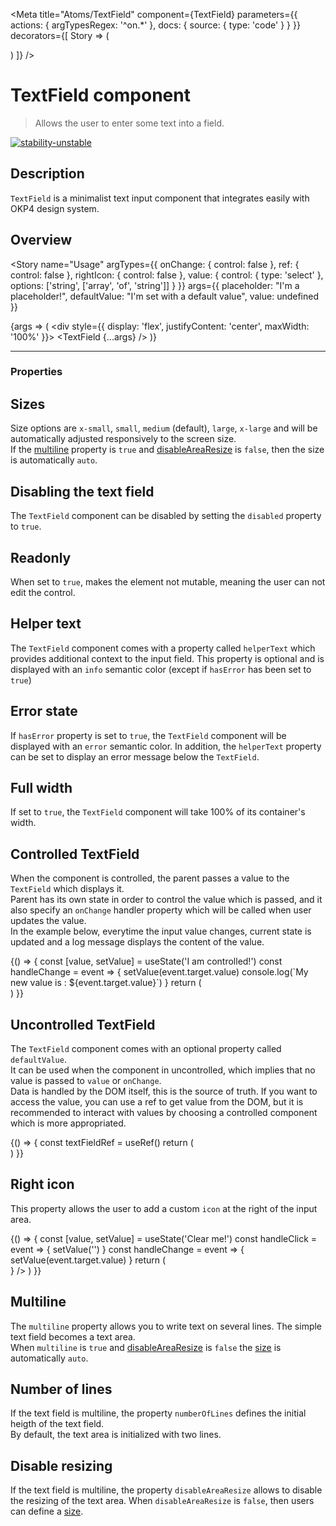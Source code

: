 
<Meta
  title="Atoms/TextField"
  component={TextField}
  parameters={{
    actions: {
      argTypesRegex: '^on.*'
    },
    docs: {
      source: {
        type: 'code'
      }
    }
  }}
  decorators={[
    Story => (
      <ThemeProvider>
        <div className="story-theme-switcher">
          <ThemeSwitcher />
        </div>
        <div className="component-story-main">
          <Story />
        </div>
      </ThemeProvider>
    )
  ]}
/>

# TextField component

> Allows the user to enter some text into a field.

[![stability-unstable](https://img.shields.io/badge/stability-unstable-yellow.svg)](https://github.com/emersion/stability-badges#unstable)

## Description

`TextField` is a minimalist text input component that integrates easily with OKP4 design system.

## Overview

<Story
  name="Usage"
  argTypes={{
    onChange: {
      control: false
    },
    ref: {
      control: false
    },
    rightIcon: {
      control: false
    },
    value: {
      control: { type: 'select' },
      options: ['string', ['array', 'of', 'string']]
    }
  }}
  args={{
    placeholder: "I'm a placeholder!",
    defaultValue: "I'm set with a default value",
    value: undefined
  }}
>
  {args => (
    <div style={{ display: 'flex', justifyContent: 'center', maxWidth: '100%' }}>
      <TextField {...args} />
    </div>
  )}
</Story>

---

### Properties

<ArgsTable story="Usage" />

## Sizes

Size options are `x-small`, `small`, `medium` (default), `large`, `x-large` and will be automatically adjusted responsively to the screen size.  
If the [multiline](/docs/atoms-textfield--multiline) property is `true` and [disableAreaResize](/docs/atoms-textfield--disable-area-resize) is `false`, then the size is automatically `auto`.

<Canvas isColumn>
  <Story name="Sizes">
    <div
      style={{
        display: 'flex',
        flexDirection: 'column',
        gap: '10px',
        alignItems: 'center'
      }}
    >
      <TextField size="x-small" placeholder="x-small" />
      <TextField size="small" placeholder="small" />
      <TextField size="medium" placeholder="medium" />
      <TextField size="large" placeholder="large" />
      <TextField size="x-large" placeholder="x-large" />
      <TextField size="large" placeholder="large but multiline with resizing" multiline />
      <TextField
        size="large"
        placeholder="large and multiline without resizing"
        multiline
        disableAreaResize
      />
    </div>
  </Story>
</Canvas>

## Disabling the text field

The `TextField` component can be disabled by setting the `disabled` property to `true`.

<Canvas isColumn>
  <Story name="Disabled">
    <div style={{ display: 'flex', justifyContent: 'center', maxWidth: '100%' }}>
      <TextField disabled defaultValue="This text field is disabled" />
    </div>
  </Story>
</Canvas>

## Readonly

When set to `true`, makes the element not mutable, meaning the user can not edit the control.

<Canvas isColumn>
  <Story name="Readonly">
    <div style={{ display: 'flex', justifyContent: 'center', maxWidth: '100%' }}>
      <TextField readOnly defaultValue="This text field is readonly" />
    </div>
  </Story>
</Canvas>

## Helper text

The `TextField` component comes with a property called `helperText` which provides additional context to the input field.
This property is optional and is displayed with an `info` semantic color (except if `hasError` has been set to `true`)

<Canvas isColumn>
  <Story name="Helper text">
    <div style={{ display: 'flex', justifyContent: 'center', maxWidth: '100%' }}>
      <TextField helperText="Phone number must begin with +33" placeholder="Phone number" />
    </div>
  </Story>
</Canvas>

## Error state

If `hasError` property is set to `true`, the `TextField` component will be displayed with an `error` semantic color.
In addition, the `helperText` property can be set to display an error message below the `TextField`.

<Canvas isColumn>
  <Story name="Error state">
    <div style={{ display: 'flex', justifyContent: 'center', maxWidth: '100%' }}>
      <TextField
        defaultValue="My phone is broken"
        hasError
        helperText="Please enter a valid phone number"
      />
    </div>
  </Story>
</Canvas>

## Full width

If set to `true`, the `TextField` component will take 100% of its container's width.

<Canvas isColumn>
  <Story name="Full width">
    <div style={{ display: 'flex', justifyContent: 'center', maxWidth: '100%' }}>
      <TextField defaultValue="I'm set with full width" fullWidth />
    </div>
  </Story>
</Canvas>

## Controlled TextField

When the component is controlled, the parent passes a value to the `TextField` which displays it.  
Parent has its own state in order to control the value which is passed, and it also specify an `onChange` handler property which will be called when user updates the value.  
In the example below, everytime the input value changes, current state is updated and a log message displays the content of the value.

<Canvas isColumn>
  <Story name="Controlled">
    {() => {
      const [value, setValue] = useState('I am controlled!')
      const handleChange = event => {
        setValue(event.target.value)
        console.log(`My new value is : ${event.target.value}`)
      }
      return (
        <div style={{ display: 'flex', justifyContent: 'center', maxWidth: '100%' }}>
          <TextField value={value} onChange={handleChange} />
        </div>
      )
    }}
  </Story>
</Canvas>

## Uncontrolled TextField

The `TextField` component comes with an optional property called `defaultValue`.  
It can be used when the component in uncontrolled, which implies that no value is passed to `value` or `onChange`.  
Data is handled by the DOM itself, this is the source of truth.
If you want to access the value, you can use a ref to get value from the DOM, but it is recommended to interact with values by choosing a controlled component which is more appropriated.

<Canvas isColumn>
  <Story name="Uncontrolled">
    {() => {
      const textFieldRef = useRef()
      return (
        <div style={{ display: 'flex', justifyContent: 'center', maxWidth: '100%' }}>
          <TextField defaultValue="I am uncontrolled!" ref={textFieldRef} />
        </div>
      )
    }}
  </Story>
</Canvas>

## Right icon

This property allows the user to add a custom `icon` at the right of the input area.

<Canvas isColumn>
  <Story name="Right icon">
    {() => {
      const [value, setValue] = useState('Clear me!')
      const handleClick = event => {
        setValue('')
      }
      const handleChange = event => {
        setValue(event.target.value)
      }
      return (
        <div style={{ display: 'flex', justifyContent: 'center', maxWidth: '100%' }}>
          <TextField
            value={value}
            onChange={handleChange}
            rightIcon={
              <div onClick={handleClick} style={{ cursor: 'pointer' }}>
                <Icon name="cross" size={18} />
              </div>
            }
          />
        </div>
      )
    }}
  </Story>
</Canvas>

## Multiline

The `multiline` property allows you to write text on several lines. The simple text field becomes a text area.  
When `multiline` is `true` and [disableAreaResize](/docs/atoms-textfield--disable-area-resize) is `false` the [size](/docs/atoms-textfield--sizes) is automatically `auto`.

<Canvas isColumn>
  <Story name="Multiline">
    <div style={{ display: 'flex', justifyContent: 'center', maxWidth: '100%' }}>
      <TextField placeholder="I'm a multiline text field." multiline size="large" />
    </div>
  </Story>
</Canvas>

## Number of lines

If the text field is multiline, the property `numberOfLines` defines the initial heigth of the text field.  
By default, the text area is initialized with two lines.

<Canvas isColumn>
  <Story name="Number of lines">
    <div
      style={{
        display: 'flex',
        flexDirection: 'column',
        gap: '10px',
        alignItems: 'center'
      }}
    >
      <TextField
        placeholder="I'm a multiline text field with 5 lines."
        multiline
        numberOfLines={5}
      />
      <TextField
        placeholder="I'm a multiline text field with 7 lines."
        multiline
        numberOfLines={7}
      />
      <TextField
        placeholder="I'm a multiline text field with 10 lines."
        multiline
        numberOfLines={10}
      />
    </div>
  </Story>
</Canvas>

## Disable resizing

If the text field is multiline, the property `disableAreaResize` allows to disable the resizing of the text area.
When `disableAreaResize` is `false`, then users can define a [size](/docs/atoms-textfield--sizes).

<Canvas isColumn>
  <Story name="Disable area resize">
    <div
      style={{
        display: 'flex',
        flexDirection: 'column',
        gap: '10px',
        alignItems: 'center'
      }}
    >
      <TextField placeholder="You can not resize me." multiline disableAreaResize />
      <TextField placeholder="You can resize me." multiline disableAreaResize={false} />
    </div>
  </Story>
</Canvas>
